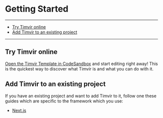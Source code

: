 
# Getting Started

---

- [Try Timvir online](#try-timvir-online)
- [Add Timvir to an existing project](#add-timvir-to-an-existing-project)

---

## Try Timvir online

[Open the Timvir Template in CodeSandbox](http://codesandbox.io/s/github/timvir/template) and start editing right away! This is the quickest way to discover what Timvir is and what you can do with it.

## Add Timvir to an existing project

If you have an existing project and want to add Timvir to it, follow one these guides which are specific to the framework which you use:

- [Next.js](/getting-started/nextjs)
